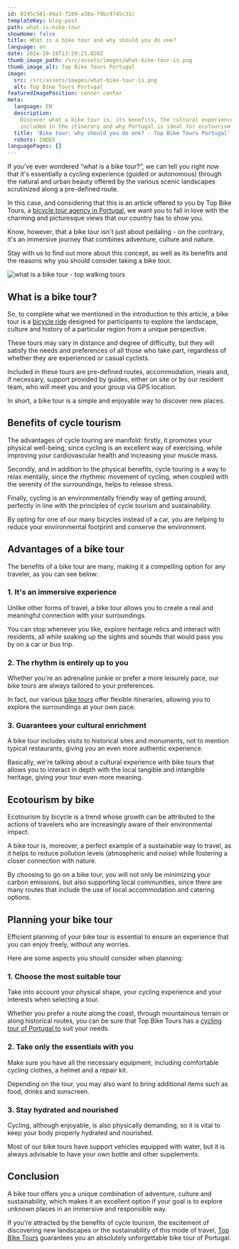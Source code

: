```yaml
---
id: 0195c501-04a3-7289-a38a-f9bc9745c31c
templateKey: blog-post
path: what-is-nike-tour
showHome: false
title: What is a bike tour and why should you do one?
language: en
date: 2024-10-18T13:59:23.020Z
thumb_image_path: /src/assets/images/what-bike-tour-is.png
thumb_image_alt: Top Bike Tours Portugal
image:
  src: /src/assets/images/what-bike-tour-is.png
  alt: Top Bike Tours Portugal
featuredImagePosition: center center
meta:
  language: EN
  description:
    Discover what a bike tour is, its benefits, the cultural experiences
    included in the itinerary and why Portugal is ideal for ecotourism.
  title: 'Bike tour: why should you do one? - Top Bike Tours Portugal'
  robots: INDEX
languagePages: []
---
```


If you've ever wondered “what is a bike tour?”, we can tell you right now that
it's essentially a cycling experience (guided or autonomous) through the natural
and urban beauty offered by the various scenic landscapes scrutinized along a
pre-defined route.

In this case, and considering that this is an article offered to you by Top Bike
Tours, a [bicycle tour agency in Portugal](https://topbiketoursportugal.com/),
we want you to fall in love with the charming and picturesque views that our
country has to show you.

Know, however, that a bike tour isn't just about pedaling - on the contrary,
it's an immersive journey that combines adventure, culture and nature.

Stay with us to find out more about this concept, as well as its benefits and
the reasons why you should consider taking a bike tour.

![what is a bike tour - top walking tours](/src/assets/images/what-bike-tour-is.png 'what is a bike tour')

## What is a bike tour?

So, to complete what we mentioned in the introduction to this article, a bike
tour is a
[bicycle ride](https://topbiketoursportugal.com/bike-tours-in-portugal/)
designed for participants to explore the landscape, culture and history of a
particular region from a unique perspective.

These tours may vary in distance and degree of difficulty, but they will satisfy
the needs and preferences of all those who take part, regardless of whether they
are experienced or casual cyclists.

Included in these tours are pre-defined routes, accommodation, meals and, if
necessary, support provided by guides, either on site or by our resident team,
who will meet you and your group via GPS location.

In short, a bike tour is a simple and enjoyable way to discover new places.

## Benefits of cycle tourism

The advantages of cycle touring are manifold: firstly, it promotes your physical
well-being, since cycling is an excellent way of exercising, while improving
your cardiovascular health and increasing your muscle mass.

Secondly, and in addition to the physical benefits, cycle touring is a way to
relax mentally, since the rhythmic movement of cycling, when coupled with the
serenity of the surroundings, helps to release stress.

Finally, cycling is an environmentally friendly way of getting around, perfectly
in line with the principles of cycle tourism and sustainability.

By opting for one of our many bicycles instead of a car, you are helping to
reduce your environmental footprint and conserve the environment.

## Advantages of a bike tour

The benefits of a bike tour are many, making it a compelling option for any
traveler, as you can see below:

### 1. It's an immersive experience

Unlike other forms of travel, a bike tour allows you to create a real and
meaningful connection with your surroundings.

You can stop whenever you like, explore heritage relics and interact with
residents, all while soaking up the sights and sounds that would pass you by on
a car or bus trip.

### 2. The rhythm is entirely up to you

Whether you're an adrenaline junkie or prefer a more leisurely pace, our bike
tours are always tailored to your preferences.

In fact, our various
[bike tours](https://topbiketoursportugal.com/passeios-de-bicicleta-portugal/)
offer flexible itineraries, allowing you to explore the surroundings at your own
pace.

### 3. Guarantees your cultural enrichment

A bike tour includes visits to historical sites and monuments, not to mention
typical restaurants, giving you an even more authentic experience.

Basically, we're talking about a cultural experience with bike tours that allows
you to interact in depth with the local tangible and intangible heritage, giving
your tour even more meaning.

## Ecotourism by bike

Ecotourism by bicycle is a trend whose growth can be attributed to the actions
of travelers who are increasingly aware of their environmental impact.

A bike tour is, moreover, a perfect example of a sustainable way to travel, as
it helps to reduce pollution levels (atmospheric and noise) while fostering a
closer connection with nature.

By choosing to go on a bike tour, you will not only be minimizing your carbon
emissions, but also supporting local communities, since there are many routes
that include the use of local accommodation and catering options.

## Planning your bike tour

Efficient planning of your bike tour is essential to ensure an experience that
you can enjoy freely, without any worries.

Here are some aspects you should consider when planning:

### 1. Choose the most suitable tour

Take into account your physical shape, your cycling experience and your
interests when selecting a tour.

Whether you prefer a route along the coast, through mountainous terrain or along
historical routes, you can be sure that Top Bike Tours has a
[cycling tour of Portugal to](https://topbiketoursportugal.com/) suit your
needs.

### 2. Take only the essentials with you

Make sure you have all the necessary equipment, including comfortable cycling
clothes, a helmet and a repair kit.

Depending on the tour, you may also want to bring additional items such as food,
drinks and sunscreen.

### 3. Stay hydrated and nourished

Cycling, although enjoyable, is also physically demanding, so it is vital to
keep your body properly hydrated and nourished.

Most of our bike tours have support vehicles equipped with water, but it is
always advisable to have your own bottle and other supplements.

## Conclusion

A bike tour offers you a unique combination of adventure, culture and
sustainability, which makes it an excellent option if your goal is to explore
unknown places in an immersive and responsible way.

If you're attracted by the benefits of cycle tourism, the excitement of
discovering new landscapes or the sustainability of this mode of travel,
[Top Bike Tours](https://topbiketoursportugal.com/) guarantees you an absolutely
unforgettable bike tour of Portugal.
